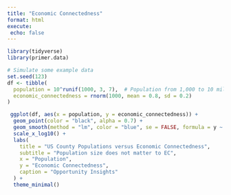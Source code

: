 ```yaml
---
title: "Economic Connectedness"
format: html
execute:
 echo: false
---
```



```r
library(tidyverse)
library(primer.data)
```
```r
# Simulate some example data
set.seed(123)
df <- tibble(
  population = 10^runif(1000, 3, 7),  # Population from 1,000 to 10 million
  economic_connectedness = rnorm(1000, mean = 0.8, sd = 0.2)
)

 ggplot(df, aes(x = population, y = economic_connectedness)) +
  geom_point(color = "black", alpha = 0.7) +
  geom_smooth(method = "lm", color = "blue", se = FALSE, formula = y ~ x) +
  scale_x_log10() +
  labs(
    title = "US County Populations versus Economic Connectedness",
    subtitle = "Population size does not matter to EC",
    x = "Population",
    y = "Economic Connectedness",
    caption = "Opportunity Insights"
  ) +
  theme_minimal()

```